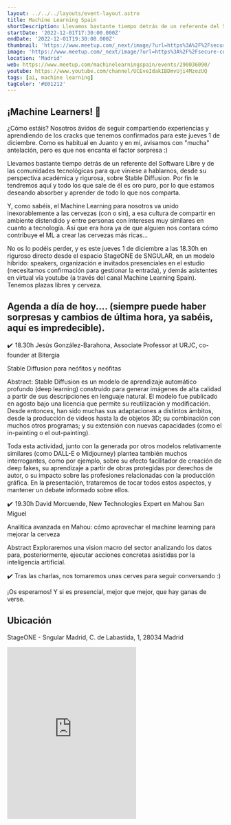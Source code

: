 ```yaml
---
layout: ../../../layouts/event-layout.astro
title: Machine Learning Spain
shortDescription: Llevamos bastante tiempo detrás de un referente del Software Libre y de las comunidades tecnológicas para que viniese a hablarnos, desde su perspectiva académica y rigurosa, sobre Stable Diffusion.
startDate: '2022-12-01T17:30:00.000Z'
endDate: '2022-12-01T19:30:00.000Z'
thumbnail: 'https://www.meetup.com/_next/image/?url=https%3A%2F%2Fsecure-content.meetupstatic.com%2Fimages%2Fclassic-events%2F502062597%2F676x380.webp&w=3840&q=75'
image: 'https://www.meetup.com/_next/image/?url=https%3A%2F%2Fsecure-content.meetupstatic.com%2Fimages%2Fclassic-events%2F502062597%2F676x380.webp&w=3840&q=75'
location: 'Madrid'
web: https://www.meetup.com/machinelearningspain/events/290036090/
youtube: https://www.youtube.com/channel/UCEveIdakIBDmvUji4MzezUQ
tags: [ai, machine learning]
tagColor: '#E01212'
---
```


## ¡Machine Learners! 👋

¿Cómo estáis? Nosotros ávidos de seguir compartiendo experiencias y aprendiendo de los cracks que tenemos confirmados para este jueves 1 de diciembre. Como es habitual en Juanto y en mí, avisamos con "mucha" antelación, pero es que nos encanta el factor sorpresa :)

Llevamos bastante tiempo detrás de un referente del Software Libre y de las comunidades tecnológicas para que viniese a hablarnos, desde su perspectiva académica y rigurosa, sobre Stable Diffusion. Por fin le tendremos aquí y todo los que sale de él es oro puro, por lo que estamos deseando absorber y aprender de todo lo que nos comparta.

Y, como sabéis, el Machine Learning para nosotros va unido inexorablemente a las cervezas (con o sin), a esa cultura de compartir en ambiente distendido y entre personas con intereses muy similares en cuanto a tecnología. Así que era hora ya de que alguien nos contara cómo contribuye el ML a crear las cervezas más ricas...

No os lo podéis perder, y es este jueves 1 de diciembre a las 18.30h en riguroso directo desde el espacio StageONE de SNGULAR, en un modelo híbrido: speakers, organización e invitados presenciales en el estudio (necesitamos confirmación para gestionar la entrada), y demás asistentes en virtual vía youtube (a través del canal Machine Learning Spain). Tenemos plazas libres y cerveza.

## Agenda a día de hoy.... (siempre puede haber sorpresas y cambios de última hora, ya sabéis, aquí es impredecible).

✔️  18.30h Jesús González-Barahona, Associate Professor at URJC, co-founder at Bitergia

Stable Diffusion para neófitos y neófitas

Abstract:
Stable Diffusion es un modelo de aprendizaje automático profundo (deep learning) construido para generar imágenes de alta calidad a partir de sus descripciones en lenguaje natural. El modelo fue publicado en agosto bajo una licencia que permite su reutilización y modificación. Desde entonces, han sido muchas sus adaptaciones a distintos ámbitos, desde la producción de videos hasta la de objetos 3D; su combinación con muchos otros programas; y su extensión con nuevas capacidades (como el in-painting o el out-painting).

Toda esta actividad, junto con la generada por otros modelos relativamente similares (como DALL-E o Midjourney) plantea también muchos interrogantes, como por ejemplo, sobre su efecto facilitador de creación de deep fakes, su aprendizaje a partir de obras protegidas por derechos de autor, o su impacto sobre las profesiones relacionadas con la producción gráfica. En la presentación, trataremos de tocar todos estos aspectos, y mantener un debate informado sobre ellos.

✔️  19.30h David Morcuende, New Technologies Expert en Mahou San Miguel

Analítica avanzada en Mahou: cómo aprovechar el machine learning para mejorar la cerveza

Abstract
Exploraremos una vision macro del sector analizando los datos para, posteriormente, ejecutar acciones concretas asistidas por la inteligencia artificial.

✔️ Tras las charlas, nos tomaremos unas cerves para seguir conversando :)

¡Os esperamos! Y si es presencial, mejor que mejor, que hay ganas de verse.

## Ubicación

StageONE - Sngular Madrid, C. de Labastida, 1, 28034 Madrid

<iframe
  className="mt-4 w-full"
  height="400"
  src="https://www.google.com/maps/embed?pb=!1m18!1m12!1m3!1d5617.6225459252355!2d-3.6929326509157314!3d40.48815944069964!2m3!1f0!2f0!3f0!3m2!1i1024!2i768!4f13.1!3m3!1m2!1s0xd422967b7785e6f%3A0x6f5b70c9e3367ff4!2sSngular%20Madrid!5e0!3m2!1ses!2ses!4v1669873197934!5m2!1ses!2ses"
  style="border:0;"
  allowfullscreen=""
  loading="lazy"
  referrerpolicy="no-referrer-when-downgrade"
></iframe>
